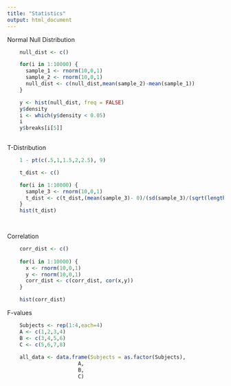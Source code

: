 ```yaml
---
title: "Statistics"
output: html_document
---
```


Normal Null Distribution

```r
    null_dist <- c()

    for(i in 1:10000) {
      sample_1 <- rnorm(10,0,1)
      sample_2 <- rnorm(10,0,1)
      null_dist <- c(null_dist,mean(sample_2)-mean(sample_1))
    }
```

```r
    y <- hist(null_dist, freq = FALSE)
    y$density
    i <- which(y$density < 0.05)
    i
    y$breaks[i[5]]
    
```

T-Distribution

```r
    1 - pt(c(.5,1,1.5,2,2.5), 9)

```

```r
    t_dist <- c()

    for(i in 1:10000) {
      sample_3 <- rnorm(10,0,1)
      t_dist <- c(t_dist,(mean(sample_3)- 0)/(sd(sample_3)/(sqrt(length(sample_3)))))
    }
    hist(t_dist)
    
```

```r

```

Correlation

```r
    corr_dist <- c()
    
    for(i in 1:10000) {
      x <- rnorm(10,0,1)
      y <- rnorm(10,0,1)
      corr_dist <- c(corr_dist, cor(x,y))
    }

    hist(corr_dist)
```

F-values

```r
    Subjects <- rep(1:4,each=4)
    A <- c(1,2,3,4)
    B <- c(3,4,5,6)
    C <- c(5,6,7,8)
    
    all_data <- data.frame(Subjects = as.factor(Subjects),
                       A,
                       B,
                       C)
```

